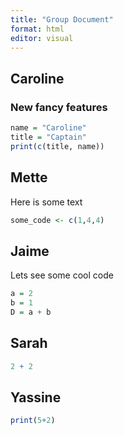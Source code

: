 ```yaml
---
title: "Group Document"
format: html
editor: visual
---
```


## Caroline

### New fancy features

```r
name = "Caroline"
title = "Captain"
print(c(title, name))
```

## Mette

Here is some text

```r
some_code <- c(1,4,4)
```

## Jaime

Lets see some cool code

```r
a = 2
b = 1
D = a + b
```

## Sarah

```r
2 + 2
```

## Yassine

```r
print(5+2)
```
